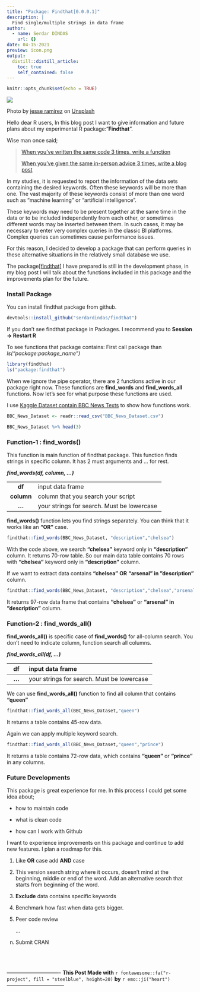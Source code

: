 ```yaml
---
title: "Package: Findthat[0.0.0.1]"
description: |
  Find single/multiple strings in data frame
author:
  - name: Serdar DINDAS
    url: {}
date: 04-15-2021
preview: icon.png
output:
  distill::distill_article:
    toc: true
    self_contained: false
---
```


```r
knitr::opts_chunk$set(echo = TRUE)
```

![](jesse-ramirez-unsplash.jpg)

Photo by [jesse ramirez](https://unsplash.com/@jesseramirezla?utm_source=unsplash&utm_medium=referral&utm_content=creditCopyText) on [Unsplash](https://unsplash.com/?utm_source=unsplash&utm_medium=referral&utm_content=creditCopyText)

Hello dear R users, In this blog post I want to give information and future plans about my experimental R package:"**Findthat**".

Wise man once said;

> [When you've written the same code 3 times, write a function](https://twitter.com/drob/status/928447584712253440)
>
> [When you've given the same in-person advice 3 times, write a blog post](https://twitter.com/drob/status/928447584712253440)

In my studies, it is requested to report the information of the data sets containing the desired keywords. Often these keywords will be more than one. The vast majority of these keywords consist of more than one word such as "machine learning" or "artificial intelligence".

These keywords may need to be present together at the same time in the data or to be included independently from each other, or sometimes different words may be inserted between them. In such cases, it may be necessary to enter very complex queries in the classic BI platforms. Complex queries can sometimes cause performance issues.

For this reason, I decided to develop a package that can perform queries in these alternative situations in the relatively small database we use.

The package[[findthat]](https://github.com/serdardindas/findthat) I have prepared is still in the development phase, in my blog post I will talk about the functions included in this package and the improvements plan for the future.

### Install Package

You can install findthat package from github.

```r
devtools::install_github("serdardindas/findthat")
```

If you don't see findthat package in Packages. I recommend you to **Session -\> Restart R**

To see functions that package contains: First call package than *ls("package:package_name")*

```r
library(findthat)
ls("package:findthat")
```

When we ignore the pipe operator, there are 2 functions active in our package right now. These functions are **find_words** and **find_words_all** functions. Now let's see for what purpose these functions are used.

I use [Kaggle Dataset contain BBC News Texts](https://www.kaggle.com/shineucc/bbc-news-dataset) to show how functions work.

```r
BBC_News_Dataset <- readr::read_csv("BBC_News_Dataset.csv")

BBC_News_Dataset %>% head(3)
```

### Function-1 : find_words()

This function is main function of findthat package. This function finds strings in specific column. It has 2 must arguments and ... for rest.

***find_words(df, column, ...)***

+:----------:+:---------------------------------------------------------+
| **df**     | input data frame                                         |
+------------+----------------------------------------------------------+
| **column** | column that you search your script                       |
+------------+----------------------------------------------------------+
| **...**    | your strings for search. Must be lowercase               |
+------------+----------------------------------------------------------+

**find_words()** function lets you find strings separately. You can think that it works like an **"OR"** case.

```r
findthat::find_words(BBC_News_Dataset, "description","chelsea")
```

With the code above, we search **"chelsea"** keyword only in **"description"** column. It returns 70-row table. So our main data table contains 70 rows with **"chelsea"** keyword only in **"description"** column.

If we want to extract data contains **"chelsea"** **OR** **"arsenal**" in **"description"** column.

```r
findthat::find_words(BBC_News_Dataset, "description","chelsea","arsenal")
```

It returns 97-row data frame that contains **"chelsea"** or **"arsenal**" in **"description"** column.

### Function-2 : find_words_all()

**find_words_all()** is specific case of **find_words()** for all-column search. You don't need to indicate column, function search all columns.

***find_words_all(df, ...)***

+---------+-------------------------------------------------------------+
| **df**  | input data frame                                            |
+:=======:+:============================================================+
| **...** | your strings for search. Must be lowercase                  |
+---------+-------------------------------------------------------------+

We can use **find_words_all()** function to find all column that contains **"queen"**

```r
findthat::find_words_all(BBC_News_Dataset,"queen")
```

It returns a table contains 45-row data.

Again we can apply multiple keyword search.

```r
findthat::find_words_all(BBC_News_Dataset,"queen","prince")
```

It returns a table contains 72-row data, which contains **"queen"** or **"prince"** in any columns.

### Future Developments

This package is great experience for me. In this process I could get some idea about;

-   how to maintain code

-   what is clean code

-   how can I work with Github

I want to experience improvements on this package and continue to add new features. I plan a roadmap for this.

1.   Like **OR** case add **AND** case

2.  This version search string where it occurs, doesn't mind at the beginning, middle or end of the word. Add an alternative search that starts from beginning of the word.

3.  **Exclude** data contains specific keywords

4.  Benchmark how fast when data gets bigger.

5.  Peer code review

    ...

n. Submit CRAN

\
\
\
------------------------------- **This Post Made with** `r fontawesome::fa("r-project", fill = "steelblue", height=20)` **by** `r emo::ji("heart")` ---------------------------------


